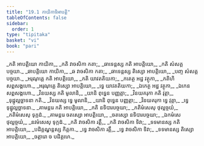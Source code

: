 ```yaml
---
title: "19.1 កាយិកាទិអាបត្តិ"
tableOfContents: false
sidebar:
  order: 1
type: "tipitaka"
basket: "vi"
book: "pari"
---
```



<DynamicBreadcrumb />

<Division number="474" book="pari">

<Paragraph number="2232" type="verses" book="pari">
_កតិ អាបត្តិយោ កាយិកា,_  
_កតិ វាចសិកា កតា;_  
_ឆាទេន្តស្ស កតិ អាបត្តិយោ,_  
_កតិ សំសគ្គបច្ចយា._  

</Paragraph>

<Paragraph number="2233" type="verses" book="pari">
_ឆាបត្តិយោ កាយិកា,_  
_ឆ វាចសិកា កតា;_  
_ឆាទេន្តស្ស តិស្សោ អាបត្តិយោ,_  
_បញ្ច សំសគ្គបច្ចយា._  

</Paragraph>

<Paragraph number="2234" type="verses" book="pari">
_អរុណុគ្គេ កតិ អាបត្តិយោ,_  
_កតិ យាវតតិយកា;_  
_កតេត្ថ អដ្ឋ វត្ថុកា,_  
_កតិហិ សព្ពសង្គហោ._  

</Paragraph>

<Paragraph number="2235" type="verses" book="pari">
_អរុណុគ្គេ តិស្សោ អាបត្តិយោ,_  
_ទ្វេ យាវតតិយកា;_  
_ឯកេត្ថ អដ្ឋ វត្ថុកា,_  
_ឯកេន សព្ពសង្គហោ._  

</Paragraph>

<Paragraph number="2236" type="verses" book="pari">
_វិនយស្ស កតិ មូលានិ,_  
_យានិ ពុទ្ធេន បញ្ញត្តា;_  
_វិនយគរុកា កតិ វុត្តា,_  
_ទុដ្ឋុល្លច្ឆាទនា កតិ._  

</Paragraph>

<Paragraph number="2237" type="verses" book="pari">
_វិនយស្ស ទ្វេ មូលានិ,_  
_យានិ ពុទ្ធេន បញ្ញត្តា;_  
_វិនយគរុកា ទ្វេ វុត្តា,_  
_ទ្វេ ទុដ្ឋុល្លច្ឆាទនា._  

</Paragraph>

<Paragraph number="2238" type="verses" book="pari">
_គាមន្តរេ កតិ អាបត្តិយោ,_  
_កតិ នទិបារបច្ចយា;_  
_កតិមំសេសុ ថុល្លច្ចយំ,_  
_កតិមំសេសុ ទុក្កដំ._  

</Paragraph>

<Paragraph number="2239" type="verses" book="pari">
_គាមន្តរេ ចតស្សោ អាបត្តិយោ,_  
_ចតស្សោ នទិបារបច្ចយា;_  
_ឯកមំសេ ថុល្លច្ចយំ,_  
_នវមំសេសុ ទុក្កដំ._  

</Paragraph>

<Paragraph number="2240" type="verses" book="pari">
_កតិ វាចសិកា រត្តឹ,_  
_កតិ វាចសិកា ទិវា;_  
_ទទមានស្ស កតិ អាបត្តិយោ,_  
_បដិគ្គណ្ហន្តស្ស កិត្តកា._  

</Paragraph>

<Paragraph number="2241" type="verses" book="pari">
_ទ្វេ វាចសិកា រត្តឹ,_  
_ទ្វេ វាចសិកា ទិវា;_  
_ទទមានស្ស តិស្សោ អាបត្តិយោ,_  
_ចត្តារោ ច បដិគ្គហេ._
</Paragraph>
</Division>